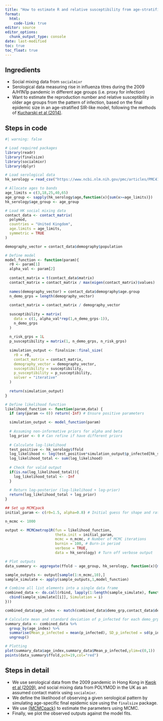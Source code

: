 ```yaml
---
title: "How to estimate R and relative susceptibility from age-stratified pre- and post-epidemic serological data?"
format: 
  html:
    code-link: true
editor: source
editor_options: 
  chunk_output_type: console
date: last-modified
toc: true
toc_float: true
---
```


## Ingredients

- Social mixing data from `socialmixr`
- Serological data measuring rise in influenza titres during the 2009 A/H1N1p pandemic in different age groups (i.e. proxy for infection)
- Want to estimate the reproduction number and relative susceptibility in older age groups from the pattern of infection, based on the final epidemic size in an age-stratified SIR-like model, following the methods of [Kucharski et al (2014)](https://journals.plos.org/plospathogens/article?id=10.1371/journal.ppat.1004206).


## Steps in code

```r
#| warning: false

# Load required packages
library(readr)
library(finalsize)
library(socialmixr)
library(dplyr)
```

```r
# Load serological data
hk_serology = read_csv("https://www.ncbi.nlm.nih.gov/pmc/articles/PMC4100506/bin/rspb20140709supp2.csv")

# Allocate ages to bands
age_limits = c(3,18,25,40,65)
age_group <- sapply(hk_serology$age,function(x){sum(x>=age_limits)})
hk_serology$age_group <- age_group

# Load HK social mixing data
contact_data <- contact_matrix(
  polymod,
  countries = "United Kingdom",
  age.limits = age_limits,
  symmetric = TRUE
)

demography_vector = contact_data$demography$population

# Define model
model_function <- function(param){
  r0 <- param[1]
  alpha_val <- param[2]
  
  contact_matrix = t(contact_data$matrix)
  contact_matrix = contact_matrix / max(eigen(contact_matrix)$values)
  
  names(demography_vector) = contact_data$demography$age.group
  n_demo_grps = length(demography_vector)
  
  contact_matrix = contact_matrix / demography_vector
  
  susceptibility = matrix(
    data = c(1, alpha_val*rep(1,n_demo_grps-1)),
    n_demo_grps
  )
  
  n_risk_grps = 1L
  p_susceptibility = matrix(1, n_demo_grps, n_risk_grps)
  
  simulation_output <- finalsize::final_size(
    r0 = r0,
    contact_matrix = contact_matrix,
    demography_vector = demography_vector,
    susceptibility = susceptibility,
    p_susceptibility = p_susceptibility,
    solver = "iterative"
  )
  
  return(simulation_output)
}

# Define likelihood function
likelihood_function <- function(param,data) {
  if (any(param <= 0)) return(-Inf) # Ensure positive parameters

  simulation_output <- model_function(param)
  
  # Assuming non-informative priors for alpha and beta
  log_prior <- 0 # Can refine if have different priors
  
  # Calculate log-likelihood
  test_positive <- hk_serology$ffold
  log_likelihood <- log(test_positive*simulation_output$p_infected[hk_serology$age_group]+(1-test_positive)*(1-simulation_output$p_infected[hk_serology$age_group]))
  log_likelihood_total <- sum(log_likelihood)
  
  # Check for valid output
  if(is.na(log_likelihood_total)){
    log_likelihood_total <- -Inf
  }
  
  # Return log-posterior (log-likelihood + log-prior)
  return(log_likelihood_total + log_prior)
}

## Set up MCMCpack
initial_param <- c(r0=1.5, alpha=0.8) # Initial guess for shape and rate

n_mcmc <- 1000

output <- MCMCmetrop1R(fun = likelihood_function, 
                       theta.init = initial_param,
                       mcmc = n_mcmc, # Number of MCMC iterations
                       burnin = 100, # Burn-in period
                       verbose = TRUE,
                       data = hk_serology) # Turn off verbose output

# Plot outputs
data_summary <- aggregate(ffold ~ age_group, hk_serology, function(x){mean(x == 1)})

sample_outputs <- output[sample(1:n_mcmc,10),]
sample_simulate <- apply(sample_outputs,1,model_function)

# Combine all list elements into a single data frame
combined_data <- do.call(rbind, lapply(1:length(sample_simulate), function(i) {
  cbind(sample_simulate[[i]], Simulation = i)
}))

combined_data$age_index <- match(combined_data$demo_grp,contact_data$demography$age.group)

# Calculate mean and standard deviation of p_infected for each demo_grp
summary_data <- combined_data %>%
  group_by(age_index) %>%
  summarise(Mean_p_infected = mean(p_infected), SD_p_infected = sd(p_infected)) %>%
  ungroup()

# Plotting
plot(summary_data$age_index,summary_data$Mean_p_infected,ylim=c(0,1))
points(data_summary$ffold,pch=19,col="red")
```

## Steps in detail
- We use serological data from the 2009 pandemic in Hong Kong in [Kwok et al (2009)](https://royalsocietypublishing.org/doi/10.1098/rspb.2014.0709), and social mixing data from POLYMOD in the UK as an assumed contact matrix using `socialmixr`.
- We define the likelihood of observing a given serological pattern by simulating age-specific final epidemic size using the `finalsize` package.
- We use [{MCMCpack}](https://cran.r-project.org/web/packages/MCMCpack/index.html) to estimate the parameters using MCMC.
- Finally, we plot the observed outputs against the model fits.